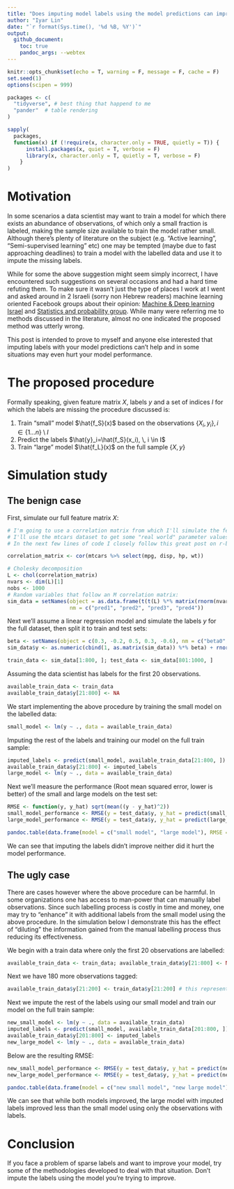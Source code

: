```yaml
---
title: "Does imputing model labels using the model predictions can improve it's performance?"
author: "Iyar Lin"
date: "`r format(Sys.time(), '%d %B, %Y')`"
output: 
  github_document:
    toc: true
    pandoc_args: --webtex
---
```


```r
knitr::opts_chunk$set(echo = T, warning = F, message = F, cache = F)
set.seed(1)
options(scipen = 999)

packages <- c(
  "tidyverse", # best thing that happend to me
  "pander"  # table rendering
)

sapply(
  packages,
  function(x) if (!require(x, character.only = TRUE, quietly = T)) {
      install.packages(x, quiet = T, verbose = F)
      library(x, character.only = T, quietly = T, verbose = F)
    }
)
```

# Motivation

In some scenarios a data scientist may want to train a model for which there exists an abundance of observations, of which only a small fraction is labeled, making the sample size available to train the model rather small. Although there's plenty of literature on the subject (e.g. "Active learning", "Semi-supervised learning" etc) one may be tempted (maybe due to fast approaching deadlines) to train a model with the labelled data and use it to impute the missing labels.

While for some the above suggestion might seem simply incorrect, I have encountered such suggestions on several occasions and had a hard time refuting them. To make sure it wasn't just the type of places I work at I went and asked around in 2 Israeli (sorry non Hebrew readers) machine learning oriented Facebook groups about their opinion: [Machine & Deep learning Israel](https://www.facebook.com/groups/543283492502370/permalink/1158551544308892/) and [Statistics and probability group](https://www.facebook.com/groups/statprob/permalink/767687730239611/). While many were referring me to methods discussed in the literature, almost no one indicated the proposed method was utterly wrong. 

This post is intended to prove to myself and anyone else interested that imputing labels with your model predictions can't help and in some situations may even hurt your model performance.

# The proposed procedure

Formally speaking, given feature matrix $X$, labels $y$ and a set of indices $I$ for which the labels are missing the procedure discussed is:

1. Train "small" model $\hat{f_S}(x)$ based on the observations $\{X_i,y_i\}, \, i \in \{1 \dots n\} \setminus I$
1. Predict the labels $\hat{y}_i=\hat{f_S}(x_i), \, i \in I$
1. Train "large" model $\hat{f_L}(x)$ on the full sample $\{X, y\}$

# Simulation study  
## The benign case  

First, simulate our full feature matrix $X$:

```r
# I'm going to use a correlation matrix from which I'll simulate the feature matrix X. 
# I'll use the mtcars dataset to get some "real world" parameter values. 
# In the next few lines of code I closely follow this great post on r-bloggers: https://www.r-bloggers.com/simulating-data-following-a-given-covariance-structure/

correlation_matrix <- cor(mtcars %>% select(mpg, disp, hp, wt))

# Cholesky decomposition
L <- chol(correlation_matrix)
nvars <- dim(L)[1]
nobs <- 1000
# Random variables that follow an M correlation matrix:
sim_data = setNames(object = as.data.frame(t(t(L) %*% matrix(rnorm(nvars*nobs), nrow=nvars, ncol=nobs))), 
                    nm = c("pred1", "pred2", "pred3", "pred4"))
```

Next we'll assume a linear regression model and simulate the labels $y$ for the full dataset, then split it to train and test sets:

```r
beta <- setNames(object = c(0.3, -0.2, 0.5, 0.3, -0.6), nm = c("beta0", "beta1", "beta2", "beta3", "beta4"))
sim_data$y <- as.numeric(cbind(1, as.matrix(sim_data)) %*% beta) + rnorm(nobs)

train_data <- sim_data[1:800, ]; test_data <- sim_data[801:1000, ]
```

Assuming the data scientist has labels for the first 20 observations.

```r
available_train_data <- train_data
available_train_data$y[21:800] <- NA
```

We start implementing the above procedure by training the small model on the labelled data:

```r
small_model <- lm(y ~ ., data = available_train_data)
```

Imputing the rest of the labels and training our model on the full train sample:

```r
imputed_labels <- predict(small_model, available_train_data[21:800, ])
available_train_data$y[21:800] <- imputed_labels
large_model <- lm(y ~ ., data = available_train_data)
```

Next we'll measure the performance (Root mean squared error, lower is better) of the small and large models on the test set:

```r
RMSE <- function(y, y_hat) sqrt(mean((y - y_hat)^2))
small_model_performance <- RMSE(y = test_data$y, y_hat = predict(small_model, test_data))
large_model_performance <- RMSE(y = test_data$y, y_hat = predict(large_model, test_data))

pandoc.table(data.frame(model = c("small model", "large model"), RMSE = c(small_model_performance, large_model_performance)))
```

We can see that imputing the labels didn't improve neither did it hurt the model performance.

## The ugly case

There are cases however where the above procedure can be harmful. In some organizations one has access to man-power that can manually label observations. Since such labelling process is costly in time and money, one may try to "enhance" it with additional labels from the small model using the above procedure. In the simulation below I demonstrate this has the effect of "diluting" the information gained from the manual labelling process thus reducing its effectiveness.

We begin with a train data where only the first 20 observations are labelled:

```r
available_train_data <- train_data; available_train_data$y[21:800] <- NA
```

Next we have 180 more observations tagged:

```r
available_train_data$y[21:200] <- train_data$y[21:200] # this represents manual labelling of additional 180 observations
```

Next we impute the rest of the labels using our small model and train our model on the full train sample:

```r
new_small_model <- lm(y ~ ., data = available_train_data)
imputed_labels <- predict(small_model, available_train_data[201:800, ])
available_train_data$y[201:800] <- imputed_labels
new_large_model <- lm(y ~ ., data = available_train_data)
```

Below are the resulting RMSE:

```r
new_small_model_performance <- RMSE(y = test_data$y, y_hat = predict(new_small_model, test_data))
new_large_model_performance <- RMSE(y = test_data$y, y_hat = predict(new_large_model, test_data))

pandoc.table(data.frame(model = c("new small model", "new large model"), RMSE = c(new_small_model_performance, new_large_model_performance)))
```

We can see that while both models improved, the large model with imputed labels improved less than the small model using only the observations with labels.

# Conclusion

If you face a problem of sparse labels and want to improve your model, try some of the methodologies developed to deal with that situation. Don't impute the labels using the model you're trying to improve.
